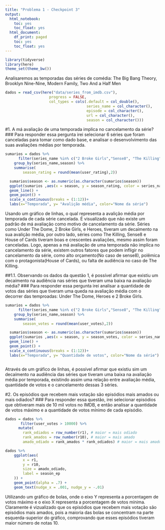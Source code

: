 ```yaml
---
title: "Problema 1 - Checkpoint 3"
output:
  html_notebook:
    toc: yes
    toc_float: yes
  html_document:
    df_print: paged
    toc: yes
    toc_float: yes
---
```


```r
library(tidyverse)
library(here)
theme_set(theme_bw())
```

Analisaremos as temporadas das séries de comédia: The Big Bang Theory, Brooklyn Nine-Nine, Modern Family, Two And a Half Men

```r
dados = read_csv(here("data/series_from_imdb.csv"), 
                    progress = FALSE,
                    col_types = cols(.default = col_double(), 
                                     series_name = col_character(), 
                                     episode = col_character(), 
                                     url = col_character(),
                                     season = col_character()))
```


#1. A má avaliação de uma temporada implica no cancelamento da série?
### Para responder essa pergunta irei selecionar 6 séries que foram canceladas para tomar como dado base, e analisar o desenvolvimento das suas avaliações médias por temporada.
```r
sumarios = dados %>% 
      filter(series_name %in% c("2 Broke Girls","Sense8", "The Killing", "House of Cards","Heroes","Under The Dome"))%>%
    group_by(series_name,season) %>% 
    summarise(
        season_rating = round(mean(user_rating),2))

  sumarios$season <- as.numeric(as.character(sumarios$season))
  ggplot(sumarios ,aes(x = season, y = season_rating, color = series_name,group=series_name)) + 
  geom_line() + 
  geom_point() +
  scale_x_continuous(breaks = (1:12))+
  labs(x="Temporada", y= "Avalição média", color="Nome da série")

```
  Usando um gráfico de linhas, o qual representa a avalição média por temporada de cada série cancelada. É visualizado que não existe um padrão de má avaliação como motivo de cancelamento da série. Séries como Under The Dome, 2 Broke Girls, e Heroes, tiveram um decaimento na sua avalição média, por outro lado, séries como The Killing, Sense8 e House of Cards tiveram boas e crescentes avaliações, mesmo assim foram canceladas. Logo, apenas a má avaliação de uma temporada não implica no cancelamento da série, existem outros fatores que podem infligir no cancelamento da série, como alto orçamento(No caso de sense8), polêmica com o protagonista(House of Cards), ou falta de audiência no caso de The Killing.
  
##1.1. Observando os dados da questão 1, é possível afirmar que existiu um decaímento na audiência nas séries que tiveram uma baixa na avaliação média? 
### Para responder essa pergunta irei analisar a quantidade de votos das séries que tiveram uma queda na avaliação média com o decorrer das temproadas: Under The Dome, Heroes e 2 Broke Girls.
```r

sumarios = dados %>% 
      filter(series_name %in% c("2 Broke Girls","Sense8", "The Killing", "House of Cards","Heroes","Under The Dome"))%>%
    group_by(series_name,season) %>% 
    summarise(
        season_votes = round(mean(user_votes),2))

  sumarios$season <- as.numeric(as.character(sumarios$season))
  ggplot(sumarios ,aes(x = season, y = season_votes, color = series_name,group=series_name)) + 
  geom_line() + 
  geom_point() +
  scale_x_continuous(breaks = (1:12))+
  labs(x="Temporada", y= "Quantidade de votos", color="Nome da série")



```
Através de um gráfico de linhas, é possível afirmar que existiu sim um decaímento na audiência das séries que tiveram uma baixa na avaliação média por temporada, existindo assim uma relação entre avaliação média, quantidade de votos e o cancelamento dessas 3 séries.



#2. Os episódios que recebem mais votação são episódios mais amados ou mais odiados?
### Para responder essa questão, irei selecionar episódios que obtiveram mais de 10 mil votos no IMDB, e então analisar a quantidade de votos máximo e a quantidade de votos mínimo de cada episódio.
```r

dados = dados %>% 
       filter(user_votes > 10000) %>%
      mutate(
        rank_odiados = row_number(r1), # maior = mais odiado
        rank_amados = row_number(r10), # maior = mais amado
        amado_odiado = rank_amados * rank_odiados) # maior = mais amado E odiado

dados %>%
    ggplot(aes(
        x = r1,
        y = r10,
        size = amado_odiado,
        label = season_ep
    )) +
    geom_point(alpha = .7) +
    geom_text(nudge_x = .001, nudge_y = -.01) 
``` 

Utilizando um gráfico de bolas, onde o eixo Y representa a porcentagem de votos máximo e o eixo X representa a porcentagem de votos mínima. Claramente é vizualizado que os episódios que recebem mais votação são episódios mais amados, pois a maioria das bolas se concentram na parte esquerda-superior do gráfico, comprovando que esses episódios tiveram maior número de notas 10.

























